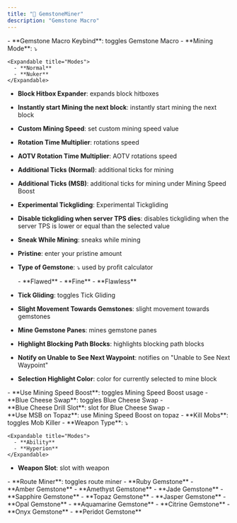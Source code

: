 ```yaml
---
title: "💎 GemstoneMiner"
description: "Gemstone Macro"
---
```


<Accordion title="General" icon="sparkles">
  - **Gemstone Macro Keybind**: toggles Gemstone Macro
  - **Mining Mode**: ⤵

    <Expandable title="Modes">
      - **Normal**
      - **Nuker**
    </Expandable>
  - **Block Hitbox Expander**: expands block hitboxes
  - **Instantly start Mining the next block**: instantly start mining the next block
  - **Custom Mining Speed**: set custom mining speed value
  - **Rotation Time Multiplier**: rotations speed
  - **AOTV Rotation Time Multiplier**: AOTV rotations speed
  - **Additional Ticks (Normal)**: additional ticks for mining
  - **Additional Ticks (MSB)**: additional ticks for mining under Mining Speed Boost
  - **Experimental Tickgliding**: Experimental Tickgliding
  - **Disable tickgliding when server TPS dies**: disables tickgliding when the server TPS is lower or equal than the selected value
  - **Sneak While Mining**: sneaks while mining
  - **Pristine**: enter your pristine amount
  - **Type of Gemstone**: ⤵ used by profit calculator

    <Expandable title="Type">
      - **Flawed**
      - **Fine**
      - **Flawless**
    </Expandable>
  - **Tick Gliding**: toggles Tick Gliding
  - **Slight Movement Towards Gemstones**: slight movement towards gemstones
  - **Mine Gemstone Panes**: mines gemstone panes 
  - **Highlight Blocking Path Blocks**: highlights blocking path blocks
  - **Notify on Unable to See Next Waypoint**: notifies on "Unable to See Next Waypoint"
  - **Selection Highlight Color**: color for currently selected to mine block
</Accordion>

<Accordion title="Mining Speed Boost" icon="sparkles">
  - **Use Mining Speed Boost**: toggles Mining Speed Boost usage
  - **Blue Cheese Swap**: toggles Blue Cheese Swap
  - **Blue Cheese Drill Slot**: slot for Blue Cheese Swap
  - **Use MSB on Topaz**: use Mining Speed Boost on topaz
</Accordion>

<Accordion title="Mob Killer" icon="sparkles">
  - **Kill Mobs**: toggles Mob Killer
  - **Weapon Type**: ⤵

    <Expandable title="Modes">
      - **Ability**
      - **Hyperion**
    </Expandable>
  - **Weapon Slot**: slot with weapon
</Accordion>

<Accordion title="Route Miner" icon="sparkles">
  - **Route Miner**: toggles route miner
</Accordion>

<Accordion title="Gemstone Type" icon="sparkles">
  - **Ruby Gemstone**
  - **Amber Gemstone**
  - **Amethyst Gemstone**
  - **Jade Gemstone**
  - **Sapphire Gemstone**
  - **Topaz Gemstone**
  - **Jasper Gemstone**
  - **Opal Gemstone**
  - **Aquamarine Gemstone**
  - **Citrine Gemstone**
  - **Onyx Gemstone**
  - **Peridot Gemstone**
</Accordion>